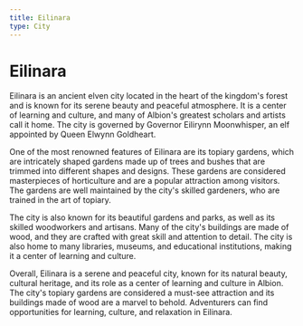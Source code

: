 ```yaml
---
title: Eilinara
type: City
---
```


# Eilinara

Eilinara is an ancient elven city located in the heart of the kingdom's forest and is known for its serene beauty and peaceful atmosphere. It is a center of learning and culture, and many of Albion's greatest scholars and artists call it home. The city is governed by Governor Eilirynn Moonwhisper, an elf appointed by Queen Elwynn Goldheart.

One of the most renowned features of Eilinara are its topiary gardens, which are intricately shaped gardens made up of trees and bushes that are trimmed into different shapes and designs. These gardens are considered masterpieces of horticulture and are a popular attraction among visitors. The gardens are well maintained by the city's skilled gardeners, who are trained in the art of topiary.

The city is also known for its beautiful gardens and parks, as well as its skilled woodworkers and artisans. Many of the city's buildings are made of wood, and they are crafted with great skill and attention to detail. The city is also home to many libraries, museums, and educational institutions, making it a center of learning and culture.

Overall, Eilinara is a serene and peaceful city, known for its natural beauty, cultural heritage, and its role as a center of learning and culture in Albion. The city's topiary gardens are considered a must-see attraction and its buildings made of wood are a marvel to behold. Adventurers can find opportunities for learning, culture, and relaxation in Eilinara.
